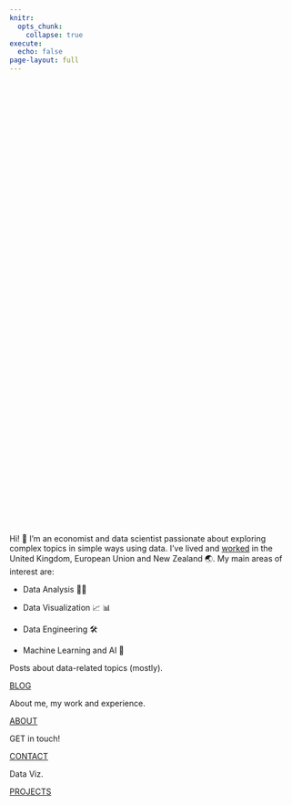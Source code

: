```yaml
---
knitr:
  opts_chunk: 
    collapse: true
execute: 
  echo: false
page-layout: full
---
```


![](images/MM.jpg){.profile-pic style="clip-path: circle();" fig-alt="Michal photo" fig-align="center" width="20%"}

Hi! 👋 I'm an economist and data scientist passionate about exploring complex topics in simple ways using data. I've lived and [worked](https://www.linkedin.com/in/mottl/){target="_blank"} in the United Kingdom, European Union and New Zealand 🌏. My main areas of interest are:

-   Data Analysis 🔎🔬

-   Data Visualization 📈 📊

-   Data Engineering 🛠️

-   Machine Learning and AI 🤖

::: grid
::: g-col-12
:::

::: {.g-col-12 .g-col-md-4}
::: {#card-second-color .card .h-100}
::: {.card-body .d-flex .flex-column}
<p class="card-text">

Posts about data-related topics (mostly).

</p>

::: {style="margin-top: auto;"}
<a href="posts.qmd" class="card-link second-color-link heading-font">BLOG</a>
:::
:::
:::
:::

::: {.g-col-12 .g-col-md-4}
::: {#card-first-color .card .h-100}
::: {.card-body .d-flex .flex-column}
<p class="card-text">

About me, my work and experience.

</p>

::: {style="margin-top: auto;"}
<a href="about.qmd" class="card-link heading-font">ABOUT</a>
:::
:::
:::
:::

::: {.g-col-12 .g-col-md-4}
::: {#card-third-color .card .h-100}
::: {.card-body .d-flex .flex-column}
<p class="card-text">

GET in touch!

</p>

::: {style="margin-top: auto;"}
<a href="talks.qmd" class="card-link third-color-link heading-font">CONTACT</a>
:::
:::
:::
:::

::: {.g-col-12 .g-col-md-4}
::: {.card .h-100}
::: {.card-body .d-flex .flex-column}
<p class="card-text">

Data Viz.

</p>

::: {style="margin-top: auto;"}
<a href="packages.qmd" class="card-link second-color-link heading-font">PROJECTS</a>
:::
:::
:::
:::


:::
